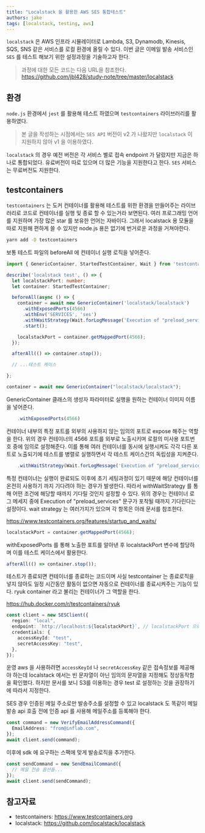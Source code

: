 ```yaml
---
title: "Localstack 을 활용한 AWS SES 통합테스트"
authors: jake
tags: [localstack, testing, aws]
---
```


`localstack` 은 AWS 인프라 시뮬레이터로 Lambda, S3, Dynamodb, Kinesis, SQS, SNS 같은 서비스를 로컬 환경에 올릴 수 있다.
이번 글은 이메일 발송 서비스인 `SES` 를 테스트 해보기 위한 설정과정을 기술하고자 한다.

<!--truncate-->

> 과정에 대한 모든 코드는 다음 URL을 참조한다.
> https://github.com/jbl428/study-note/tree/master/localstack

## 환경

`node.js` 환경에서 `jest` 를 활용해 테스트 하였으며 `testcontainers` 라이브러리를 활용하였다.

> 본 글을 작성하는 시점에서는 `SES API` 버전이 v2 가 나왔지만 `localstack` 이 지원하지 않아 v1 을 이용하였다.

`localstack` 의 경우 예전 버전은 각 서비스 별로 접속 endpoint 가 달랐지만 지금은 하나로 통합되었다.
유료버전이 따로 있으며 더 많은 기능을 지원한다고 한다. `SES` 서비스는 무료버전도 지원한다.

## testcontainers

`testcontainers` 는 도커 컨테이너를 활용해 테스트를 위한 환경을 만들어주는 라이브러리로 코드로 컨테이너를 실행 및 종료 할 수 있는거라 보면된다.
여러 프로그래밍 언어를 지원하며 가장 많은 star 를 보유한 언어는 자바이다.
그래서 localstack 용 모듈을 따로 지원해 편하게 쓸 수 있지만 node.js 용은 없기에 번거로운 과정을 거쳐야한다.

```sh
yarn add -D testcontainers
```

보통 테스트 파일의 beforeAll 에 컨테이너 실행 로직을 넣어준다.

```ts
import { GenericContainer, StartedTestContainer, Wait } from 'testcontainers';

describe('localstack test', () => {
  let localstackPort: number;
  let container: StartedTestContainer;

  beforeAll(async () => {
    container = await new GenericContainer('localstack/localstack')
      .withExposedPorts(4566)
      .withEnv('SERVICES', 'ses')
      .withWaitStrategy(Wait.forLogMessage('Execution of "preload_services"'))
      .start();

    localstackPort = container.getMappedPort(4566);
  });

  afterAll(() => container.stop());

  // ...테스트 케이스

};
```

```ts
container = await new GenericContainer("localstack/localstack");
```

GenericContainer 클래스의 생성자 파라미터로 실행을 원하는 컨테이너 이미지 이름을 넣어준다.

```ts
    .withExposedPorts(4566)
```

컨테이너 내부의 특정 포트를 외부의 사용하지 않는 임의의 포트로 expose 해주는 역할을 한다.
위의 경우 컨테이너의 4566 포트를 외부로 노출시키며 로컬의 미사용 포트번호 중에 임의로 설정해준다.
이를 통해 여러 컨테이너를 동시에 실행시켜도 각각 다른 포트로 노출되기에 테스트를 병렬로 실행하면서 각 테스트 케이스간의 독립성을 지켜준다.

```ts
    .withWaitStrategy(Wait.forLogMessage('Execution of "preload_services"'))
```

특정 컨테이너는 실행이 완료되도 이후에 초기 세팅과정이 있기 때문에 해당 컨테이너를 온전히 사용하기 까지 기다려야 하는 경우가 발생한다.
따라서 withWaitStrategy 를 통해 어떤 조건에 해당할 때까지 기다릴 것인지 설정할 수 있다.
위의 경우는 컨테이너 로그 메세지 중에 Execution of "preload_services" 문구가 포착될 때까지 기다린다는 설정이다.
wait strategy 는 여러가지가 있으며 각 항목은 아래 문서를 참조한다.

https://www.testcontainers.org/features/startup_and_waits/

```ts
localstackPort = container.getMappedPort(4566);
```

withExposedPorts 를 통해 노출한 포트를 알아낸 후 localstackPort 변수에 할당하며 이를 테스트 케이스에서 활용한다.

```ts
afterAll(() => container.stop());
```

테스트가 종료되면 컨테이너를 종료하는 코드이며 사실 testcontainer 는 종료로직을 넣지 않아도 일정 시간동안 활동이 없으면 자동으로 컨테이너를 종료시켜주는 기능이 있다.
ryuk container 라고 불리는 컨테이너가 그 역할을 한다.

https://hub.docker.com/r/testcontainers/ryuk

```ts
const client = new SESClient({
  region: "local",
  endpoint: `http://localhost:${localstackPort}`, // localstackPort 으로 포트설정
  credentials: {
    accessKeyId: "test",
    secretAccessKey: "test",
  },
});
```

운영 aws 을 사용하려면 `accessKeyId` 나 `secretAccessKey` 같은 접속정보를 제공해야 하는데 localstack 에서는 빈 문자열이 아닌 임의의 문자열을 지정해도 정상동작함을 확인했다.
하지만 문서를 보니 S3를 이용하는 경우 test 로 설정하는 것을 권장하기에 따라서 지정한다.

SES 경우 인증된 메일 주소로만 발송주소를 설정할 수 있고 localstack 도 똑같이 메일발송 api 호출 전에 인증 api 를 사용해 메일주소를 등록해야 한다.

```ts
const command = new VerifyEmailAddressCommand({
  EmailAddress: "from@inflab.com",
});
await client.send(command);
```

이후에 sdk 에 요구하는 스팩에 맞게 발송로직을 추가한다.

```ts
const sendCommand = new SendEmailCommand({
  // 메일 전송 옵션들...
});
await client.send(sendCommand);
```

## 참고자료

- testcontainers: https://www.testcontainers.org
- localstack: https://github.com/localstack/localstack
